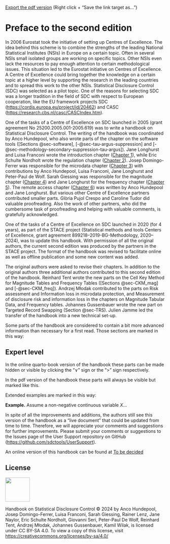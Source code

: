 ::: {.content-visible when-format="html"}

::: {.callout-tip appearance="simple"}
<a href="https://github.com/julienjamme/handbook_sdc_from_doc_to_md/blob/gh-pages/Handbook-on-Statistical-Disclosure-Control.pdf" download target="_blank">Export the pdf version</a> (Right click + "Save the link target as...")
:::

:::

# Preface to the second edition {.unnumbered}

In 2006 Eurostat took the initiative of setting up Centres of Excellence. The idea behind this scheme is to combine the strengths of the leading National Statistical Institutes (NSIs) in Europe on a certain topic. Often in several NSIs small isolated groups are working on specific topics. Other NSIs even lack the resources to pay enough attention to certain methodological issues. This situation led to the Eurostat initiative on Centres of Excellence. A Centre of Excellence could bring together the knowledge on a certain topic at a higher level by supporting the research in the leading countries and to spread this work to the other NSIs. Statistical Disclosure Control (SDC) was selected as a pilot topic. One of the reasons for selecting SDC was a longer tradition in the field of SDC with respect to European cooperation, like the EU framework projects SDC ([[https://cordis.europa.eu/project/id/20462]{.underline}](https://cordis.europa.eu/project/id/20462)) and CASC ([[https://research.cbs.nl/casc/CASCIndex.htm]{.underline}](https://research.cbs.nl/casc/CASCIndex.htm)).

One of the tasks of a Centre of Excellence on SDC launched in 2005 (grant agreement No 25200.2005.001-2005.619) was to write a handbook on Statistical Disclosure Control. The writing of the handbook was coordinated by Anco Hundepool, who also wrote parts of the chapter on the software tools ([Sections @sec-software], [-@sec-tau-argus-suppression] and [-@sec-methodology-secondary-suppression-tau-argus]). Jane Longhurst and Luisa Franconi wrote the introduction chapter ([Chapter 1](01-Introduction.html)), while Eric Schulte Nordholt wrote the regulation chapter ([Chapter 2](02-regulations.html)). Josep Domingo-Ferrer was responsible for the microdata chapter ([Chapter 3](03-microdata.html)) with contributions by Anco Hundepool, Luisa Franconi, Jane Longhurst and Peter-Paul de Wolf. Sarah Giessing was responsible for the magnitude chapter ([Chapter 4](04-magnitude-tabular-data.html)) and Jane Longhurst for the frequency chapter ([Chapter 5](05-frequency-tables.html)). The remote access chapter ([Chapter 6](06-remote-access-issues.html)) was written by Anco Hundepool and Jane Longhurst. But various other Centre of Excellence partners contributed smaller parts. Glòria Pujol Crespo and Caroline Tudor did valuable proofreading. Also the work of other partners, who did the cumbersome task of proofreading and helping with valuable comments, is gratefully acknowledged.

One of the tasks of a Centre of Excellence on SDC launched in 2020 (for 4 years), as part of the STACE project (Statistical methods and tools Centers of Excellence, grant agreement 899218–2019-BG-Methodology, 2020–2024), was to update this handbook. With permission of all the original authors, the current second edition was produced by the partners in the STACE project. The format of the handbook was revised to facilitate online as well as offline publication and some new content was added.

The original authors were asked to revise their chapters. In addition to the original authors three additional authors contributed to this second edition of the handbook. Reinhard Tent wrote the new parts on the Cell Key Method for Magnitude Tables and Frequency Tables ([Sections @sec-CKM_mag] and [-@sec-CKM_freq]). Andrzej Młodak contributed to the parts on Risk assessment and Information loss in microdata protection, and Measurement of disclosure risk and information loss in the chapters on Magnitude Tabular Data, and Frequency tables. Johannes Gussenbauer wrote the new part on Targeted Record Swapping (Section @sec-TRS). Julien Jamme led the transfer of the handbook into a new technical set-up.

Some parts of the handbook are considered to contain a bit more advanced information than necessary for a first read. Those sections are marked in this way:

:::{.callout-warning collapse=false}
## Expert level
In the online quarto-book version of the handbook these parts can be made hidden or visible by clicking the "$\vee$" sign or the "$>$" sign respectively.

In the pdf version of the handbook these parts will always be visible but marked like this.
:::

Extended examples are marked in this way:

:::{.callout-note appearance="simple"}
**Example.** Assume a non-negative continuous variable $X$...
:::

In spite of all the improvements and additions, the authors still see this version of the handbook as a “live document” that could be updated from time to time. Therefore, we will appreciate your comments and suggestions for further improvements. Please submit your comments or suggestions to the Issues page of the User Support repository on GitHub ([[https://github.com/sdctools/UserSupport]{.underline}](https://github.com/sdcTools/UserSupport)).

::: {.content-visible when-format="pdf"}

::: {.callout-tip appearance="simple"}
An online version of this handbook can be found at [[To be decided]{.underline}](ToBeDecided)
:::

:::

## License {.unnumbered .unlisted}
![](Images/media/by-sa.png){width="0.8in"}

Handbook on Statistical Disclosure Control © 2024 by Anco Hundepool, Josep Domingo-Ferrer, Luisa Franconi, Sarah Giessing, Rainer Lenz, Jane Naylor, Eric Schulte Nordholt, Giovanni Seri, Peter-Paul De Wolf, Reinhard Tent, Andrzej Młodak, Johannes Gussenbauer, Kamil Wilak, is licensed under CC BY-SA 4.0. To view a copy of this license, visit [[https://creativecommons.org/licenses/by-sa/4.0/]{.underline}](https://creativecommons.org/licenses/by-sa/4.0/)


